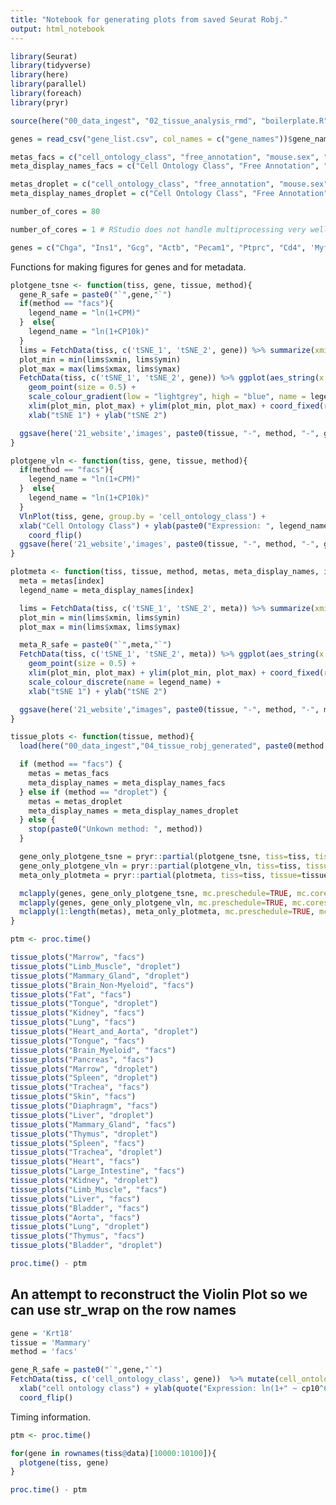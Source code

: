 ```yaml
---
title: "Notebook for generating plots from saved Seurat Robj."
output: html_notebook
---
```


```r
library(Seurat)
library(tidyverse)
library(here)
library(parallel)
library(foreach)
library(pryr)
```

```r
source(here("00_data_ingest", "02_tissue_analysis_rmd", "boilerplate.R"))
```


```r
genes = read_csv("gene_list.csv", col_names = c("gene_names"))$gene_names

metas_facs = c("cell_ontology_class", "free_annotation", "mouse.sex", "mouse.id", "subtissue", "plate.barcode")
meta_display_names_facs = c("Cell Ontology Class", "Free Annotation", "Sex", "Mouse Id", "Subtissue", "Plate Barcode")

metas_droplet = c("cell_ontology_class", "free_annotation", "mouse.sex", "mouse.id", "subtissue", "channel")
meta_display_names_droplet = c("Cell Ontology Class", "Free Annotation", "Sex", "Mouse Id", "Subtissue", "Channel")

number_of_cores = 80
```

```r
number_of_cores = 1 # RStudio does not handle multiprocessing very well.

genes = c("Chga", "Ins1", "Gcg", "Actb", "Pecam1", "Ptprc", "Cd4", 'Myf5', 'Myod1', 'Pdgfra')
```

Functions for making figures for genes and for metadata.

```r
plotgene_tsne <- function(tiss, gene, tissue, method){
  gene_R_safe = paste0("`",gene,"`")
  if(method == "facs"){
    legend_name = "ln(1+CPM)"
  }  else{
    legend_name = "ln(1+CP10k)"
  }
  lims = FetchData(tiss, c('tSNE_1', 'tSNE_2', gene)) %>% summarize(xmin = min(tSNE_1), xmax = max(tSNE_1), ymin = min(tSNE_2), ymax = max(tSNE_2))
  plot_min = min(lims$xmin, lims$ymin)
  plot_max = max(lims$xmax, lims$ymax)
  FetchData(tiss, c('tSNE_1', 'tSNE_2', gene)) %>% ggplot(aes_string(x = 'tSNE_1', y = 'tSNE_2', color = gene_R_safe)) +
    geom_point(size = 0.5) +
    scale_colour_gradient(low = "lightgrey", high = "blue", name = legend_name) +
    xlim(plot_min, plot_max) + ylim(plot_min, plot_max) + coord_fixed(ratio = 1) +
    xlab("tSNE 1") + ylab("tSNE 2")

  ggsave(here('21_website','images', paste0(tissue, "-", method, "-", gene,"-tsne", ".png")))
}

plotgene_vln <- function(tiss, gene, tissue, method){
  if(method == "facs"){
    legend_name = "ln(1+CPM)"
  }  else{
    legend_name = "ln(1+CP10k)"
  }
  VlnPlot(tiss, gene, group.by = 'cell_ontology_class') +
  xlab("Cell Ontology Class") + ylab(paste0("Expression: ", legend_name)) + ggtitle("") +
    coord_flip()
  ggsave(here('21_website','images', paste0(tissue, "-", method, "-", gene,"-vln", ".png")), width = 14, height = 7)
}

plotmeta <- function(tiss, tissue, method, metas, meta_display_names, index){
  meta = metas[index]
  legend_name = meta_display_names[index]

  lims = FetchData(tiss, c('tSNE_1', 'tSNE_2', meta)) %>% summarize(xmin = min(tSNE_1), xmax = max(tSNE_1), ymin = min(tSNE_2), ymax = max(tSNE_2))
  plot_min = min(lims$xmin, lims$ymin)
  plot_max = min(lims$xmax, lims$ymax)

  meta_R_safe = paste0("`",meta,"`")
  FetchData(tiss, c('tSNE_1', 'tSNE_2', meta)) %>% ggplot(aes_string(x = 'tSNE_1', y = 'tSNE_2', color = meta_R_safe)) +
    geom_point(size = 0.5) +
    xlim(plot_min, plot_max) + ylim(plot_min, plot_max) + coord_fixed(ratio = 1) +
    scale_colour_discrete(name = legend_name) +
    xlab("tSNE 1") + ylab("tSNE 2")

  ggsave(here('21_website',"images", paste0(tissue, "-", method, "-", meta, "-tsne.png")))
}
```




```r
tissue_plots <- function(tissue, method){
  load(here("00_data_ingest","04_tissue_robj_generated", paste0(method, "_", tissue, "_", "seurat_tiss.Robj")))

  if (method == "facs") {
    metas = metas_facs
    meta_display_names = meta_display_names_facs
  } else if (method == "droplet") {
    metas = metas_droplet
    meta_display_names = meta_display_names_droplet
  } else {
    stop(paste0("Unkown method: ", method))
  }

  gene_only_plotgene_tsne = pryr::partial(plotgene_tsne, tiss=tiss, tissue=tissue, method=method)
  gene_only_plotgene_vln = pryr::partial(plotgene_vln, tiss=tiss, tissue=tissue, method=method)
  meta_only_plotmeta = pryr::partial(plotmeta, tiss=tiss, tissue=tissue, method=method, metas=metas, meta_display_names=meta_display_names)

  mclapply(genes, gene_only_plotgene_tsne, mc.preschedule=TRUE, mc.cores=number_of_cores)
  mclapply(genes, gene_only_plotgene_vln, mc.preschedule=TRUE, mc.cores=number_of_cores)
  mclapply(1:length(metas), meta_only_plotmeta, mc.preschedule=TRUE, mc.cores=number_of_cores)
}
```

```r
ptm <- proc.time()

tissue_plots("Marrow", "facs")
tissue_plots("Limb_Muscle", "droplet")
tissue_plots("Mammary_Gland", "droplet")
tissue_plots("Brain_Non-Myeloid", "facs")
tissue_plots("Fat", "facs")
tissue_plots("Tongue", "droplet")
tissue_plots("Kidney", "facs")
tissue_plots("Lung", "facs")
tissue_plots("Heart_and_Aorta", "droplet")
tissue_plots("Tongue", "facs")
tissue_plots("Brain_Myeloid", "facs")
tissue_plots("Pancreas", "facs")
tissue_plots("Marrow", "droplet")
tissue_plots("Spleen", "droplet")
tissue_plots("Trachea", "facs")
tissue_plots("Skin", "facs")
tissue_plots("Diaphragm", "facs")
tissue_plots("Liver", "droplet")
tissue_plots("Mammary_Gland", "facs")
tissue_plots("Thymus", "droplet")
tissue_plots("Spleen", "facs")
tissue_plots("Trachea", "droplet")
tissue_plots("Heart", "facs")
tissue_plots("Large_Intestine", "facs")
tissue_plots("Kidney", "droplet")
tissue_plots("Limb_Muscle", "facs")
tissue_plots("Liver", "facs")
tissue_plots("Bladder", "facs")
tissue_plots("Aorta", "facs")
tissue_plots("Lung", "droplet")
tissue_plots("Thymus", "facs")
tissue_plots("Bladder", "droplet")

proc.time() - ptm
```


## An attempt to reconstruct the Violin Plot so we can use str_wrap on the row names

```r
gene = 'Krt18'
tissue = 'Mammary'
method = 'facs'

gene_R_safe = paste0("`",gene,"`")
FetchData(tiss, c('cell_ontology_class', gene))  %>% mutate(cell_ontology_class = str_wrap(cell_ontology_class, width = 25)) %>% ggplot(aes_string(x = "cell_ontology_class", y = gene_R_safe, fill = 'cell_ontology_class')) + geom_violin(stat = "ydensity") + geom_jitter(size = 0.3, alpha = 0.5) +
  xlab("cell ontology class") + ylab(quote("Expression: ln(1+" ~ cp10^6~")")) +
  coord_flip()
```


Timing information.

```r
ptm <- proc.time()

for(gene in rownames(tiss@data)[10000:10100]){
  plotgene(tiss, gene)
}

proc.time() - ptm
```
